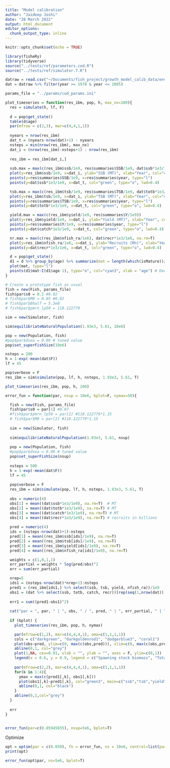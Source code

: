 ```yaml
---
title: "Model calibration"
author: "Jaideep Joshi"
date: "28 March 2022"
output: html_document
editor_options:
  chunk_output_type: inline
---
```


```r
knitr::opts_chunk$set(echo = TRUE)
```

```r
library(fisheRy)
library(tidyverse)
source("../tests/ref/parameters.cod.R")
source("../tests/ref/simulator.7.R")
```

```r
datraw = read.csv("~/Documents/fish_project/growth_model_calib_data/environmental.csv")
dat = datraw %>% filter(year >= 1978 & year <= 2005)
```

```r
params_file = "../params/cod_params.ini"
```


```r
plot_timeseries = function(res_ibm, pop, h, max_nx=100){
  res = simulate(h, lf, F)
  
  d = pop$get_state()
  table(d$age)
  par(mfrow = c(2,3), mar=c(4,4,1,1))
  
  nyears = nrow(res_ibm)
  dat_t = (nyears-nrow(dat)+1) : nyears
  nsteps = min(nrow(res_ibm), max_nx)
  dat_i = (nrow(res_ibm)-nsteps+1) : nrow(res_ibm)
  
  res_ibm = res_ibm[dat_i,]
    
  ssb.max = max(c(res_ibm$ssb/1e9, res$summaries$SSB/1e9, dat$ssb*1e3/1e9), na.rm = T)
  plot(y=res_ibm$ssb/1e9, x=dat_i, ylab="SSB (MT)", xlab="Year", col="cyan3", type="l", ylim=c(0,ssb.max))
  points(y=res$summaries$SSB/1e9, x=res$summaries$year, type="l")
  points(y=dat$ssb*1e3/1e9, x=dat_t, col="green", type="o", lwd=0.4)

  tsb.max = max(c(res_ibm$tsb/1e9, res$summaries$TSB/1e9, dat$totb*1e3/1e9), na.rm=T)
  plot(y=res_ibm$tsb/1e9, x=dat_i, ylab="TSB (MT)", xlab="Year", col="cyan3", type="l", ylim=c(0,tsb.max))
  points(y=res$summaries$TSB/1e9, x=res$summaries$year, type="l")
  points(y=dat$totb*1e3/1e9, x=dat_t, col="green", type="o", lwd=0.4)

  yield.max = max(c(res_ibm$yield/1e9, res$summaries$Y/1e9))
  plot(y=res_ibm$yield/1e9, x=dat_i, ylab="Yield (MT)", xlab="Year", col="cyan3", type="l", ylim=c(0,yield.max))
  points(y=res$summaries$Y/1e9, x=res$summaries$year, type="l")
  points(y=dat$catch*1e3/1e9, x=dat_t, col="green", type="o", lwd=0.4)

  nr.max = max(c(res_ibm$nfish_ra/1e6), dat$recr*1e3/1e6, na.rm=T)
  plot(y=res_ibm$nfish_ra/1e6, x=dat_i, ylab="Recruits (Mn)", xlab="Year", col="cyan3", type="l", ylim=c(0,nr.max))
  points(y=dat$recr*1e3/1e6, x=dat_t, col="green", type="o", lwd=0.4)

  d = pop$get_state()
  d1 = d %>% group_by(age) %>% summarize(mat = length(which(isMature))/length(isMature))
  plot(mat, type="l")
  points(d1$mat~I(d1$age-1), type="o", col="cyan3", xlab = "age") # Decrement age to get the right maturation prob (see note above)
}

```

```r
# Create a prototype fish as usual
fish = new(Fish, params_file)
fish$par$s0 = 0.1 #0.02
# fish$par$M0 = 0.05 #0.02
# fish$par$Bhalf = 5.3e8
# fish$par$pmrn_lp50 = 118.122779

sim = new(Simulator, fish)

sim$equilibriateNaturalPopulation(1.93e3, 5.61, 10e6)

pop = new(Population, fish)
#pop$par$dsea = 0.09 # tuned value
pop$set_superFishSize(10e6)

nsteps = 200
h = 1-exp(-mean(dat$F))
lf = 45

pop$verbose = F
res_ibm = sim$simulate(pop, lf, h, nsteps, 1.93e3, 5.61, T)

plot_timeseries(res_ibm, pop, h, 200)
```

```r
error_fun = function(par, nsup = 10e6, bplot=F, nymax=50){

  fish = new(Fish, params_file)
  fish$par$s0 = par[1] #0.07
  #fish$par$pmrn_lp50 = par[2] #118.122779*1.15
  # fish$par$M0 = par[2] #118.122779*1.15
  
  sim = new(Simulator, fish)
  
  sim$equilibriateNaturalPopulation(1.93e3, 5.61, nsup)
  
  pop = new(Population, fish)
  #pop$par$dsea = 0.09 # tuned value
  pop$set_superFishSize(nsup)
  
  nsteps = 500
  h = 1-exp(-mean(dat$F))
  lf = 45
  
  pop$verbose = F
  res_ibm = sim$simulate(pop, lf, h, nsteps, 1.93e3, 5.61, T)
  
  obs = numeric(4)
  obs[1] = mean((dat$ssb*1e3/1e9), na.rm=T)  # MT
  obs[2] = mean((dat$totb*1e3/1e9), na.rm=T) # MT
  obs[3] = mean((dat$catch*1e3/1e9), na.rm=T) # MT
  obs[4] = mean((dat$recr*1e3/1e9), na.rm=T) # recruits in billions
  
  pred = numeric(4)
  ids = (nsteps-nrow(dat)+1):nsteps
  pred[1] = mean((res_ibm$ssb[ids]/1e9), na.rm=T)
  pred[2] = mean((res_ibm$tsb[ids]/1e9), na.rm=T)
  pred[3] = mean((res_ibm$yield[ids]/1e9), na.rm=T)
  pred[4] = mean((res_ibm$nfish_ra[ids]/1e9), na.rm=T)

  weights = c(1,0,1,1)
  err_partial = weights * log(pred/obs)^2
  err = sum(err_partial)

  nrep=5
  ids1 = (nsteps-nrow(dat)*nrep+1):nsteps
  pred1 = (res_ibm[ids1,] %>% select(ssb, tsb, yield, nfish_ra))/1e9
  obs1 = (dat %>% select(ssb, totb, catch, recr))[rep(seq(1,nrow(dat)),nrep),]*1e3/1e9
  
  err1 = sum((pred1-obs1)^2)
    
  cat("par = ", par, " | ", obs, " / ", pred, " | ", err_partial, " | ", err, " |", err1, "\n")
  
  if (bplot) {
    plot_timeseries(res_ibm, pop, h, nymax)

    par(mfrow=c(1,2), mar=c(4,4,4,1), oma=c(1,1,1,1))
    cols = c("darkgreen", "darkgoldenrod1", "dodgerblue3", "coral1")
    plot(obs~pred, ylim=c(0, max(c(obs,pred))), xlim=c(0, max(c(obs,pred))), col=cols, pch=20, cex=2, cex.lab=1.2, ylab="Observed", xlab="Predicted")
    abline(0,1, col="grey")
    plot(1,NA, cex=0.01, xlab = "", ylab = "", axes = F, ylim=c(0,1))
    legend(x = 0.6, y = 0.9, legend = c("Spawning stock biomass", "Total stock biomass", "Yield", "Recruitment"), col = cols, pch=20, cex=1.1)
    
    par(mfrow=c(2,2), mar=c(4,4,4,1), oma=c(1,1,1,1))
    for(k in 1:4){
      ymax = max(c(pred1[,k], obs1[,k]))
      plot(obs1[,k]~pred1[,k], col="green3", main=c("ssb","tsb","yield","recr")[k], xlim=c(0,ymax), ylim=c(0,ymax))
      abline(0,1, col="black")
    }
    abline(0,1,col="grey")
  }
  
  err
}


error_fun(par=c(0.05945035), nsup=5e6, bplot=T)
```

Optimize
  
```r
opt = optim(par = c(0.058), fn = error_fun, ns = 10e6, control=list(parscale=c(0.08), maxit=50)) #, method = "Brent", lower=0.00000001, upper=0.2)
print(opt)
```

```r
error_fun(opt$par, ns=5e6, bplot=T)
```



